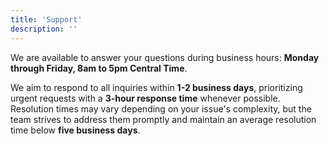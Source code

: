 ```yaml
---
title: 'Support'
description: ''
---
```


We are available to answer your questions during business hours: **Monday through Friday, 8am to 5pm Central Time**.

We aim to respond to all inquiries within **1-2 business days**, prioritizing urgent requests with a **3-hour response time** whenever possible. Resolution times may vary depending on your issue's complexity, but the team strives to address them promptly and maintain an average resolution time below **five business days**.